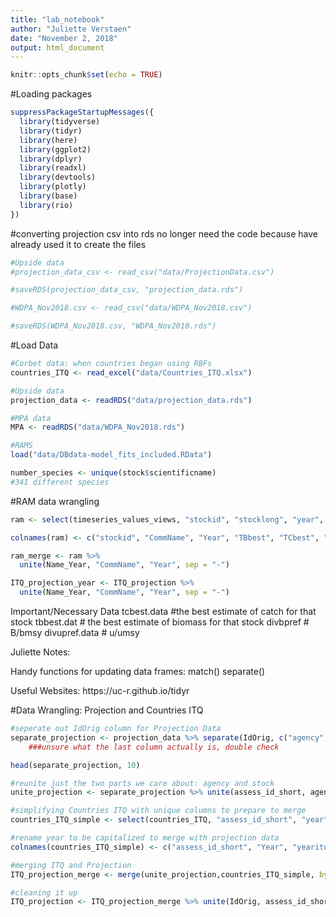 ```yaml
---
title: "lab_notebook"
author: "Juliette Verstaen"
date: "November 2, 2018"
output: html_document
---
```


```r
knitr::opts_chunk$set(echo = TRUE)
```


#Loading packages
```r
suppressPackageStartupMessages({
  library(tidyverse)
  library(tidyr)
  library(here)
  library(ggplot2)
  library(dplyr)
  library(readxl)
  library(devtools)
  library(plotly)
  library(base)
  library(rio)
})


```

#converting projection csv into rds
no longer need the code because have already used it to create the files
```r

#Upside data
#projection_data_csv <- read_csv("data/ProjectionData.csv")

#saveRDS(projection_data_csv, "projection_data.rds")

#WDPA_Nov2018.csv <- read_csv("data/WDPA_Nov2018.csv")

#saveRDS(WDPA_Nov2018.csv, "WDPA_Nov2018.rds")

```



#Load Data
```r

#Corbet data: when countries began using RBFs
countries_ITQ <- read_excel("data/Countries_ITQ.xlsx")

#Upside data
projection_data <- readRDS("data/projection_data.rds")

#MPA data
MPA <- readRDS("data/WDPA_Nov2018.rds")

#RAMS
load("data/DBdata-model_fits_included.RData")

number_species <- unique(stock$scientificname)
#341 different species


```


#RAM data wrangling
```r

ram <- select(timeseries_values_views, "stockid", "stocklong", "year", "TBbest", "TCbest", "BdivBmsypref", "UdivUmsypref")

colnames(ram) <- c("stockid", "CommName", "Year", "TBbest", "TCbest", "BdivBmsypref", "UdivUmsypref")

ram_merge <- ram %>%
  unite(Name_Year, "CommName", "Year", sep = "-")

ITQ_projection_year <- ITQ_projection %>%
  unite(Name_Year, "CommName", "Year", sep = "-")

```


Important/Necessary Data
tcbest.data #the best estimate of catch for that stock
tbbest.dat # the best estimate of biomass for that stock
divbpref # B/bmsy
divupref.data # u/umsy



Juliette Notes:

Handy functions for updating data frames:
match()
separate()

Useful Websites:
https://uc-r.github.io/tidyr

#Data Wrangling: Projection and Countries ITQ
```r

#seperate out IdOrig column for Projection Data
separate_projection <- projection_data %>% separate(IdOrig, c("agency", "stock", "t0", "tf", "species"))
    ###unsure what the last column actually is, double check

head(separate_projection, 10)

#reunite just the two parts we care about: agency and stock
unite_projection <- separate_projection %>% unite(assess_id_short, agency, stock, sep = "-")

#simplifying Countries ITQ with unique columns to prepare to merge
countries_ITQ_simple <- select(countries_ITQ, "assess_id_short", "year", "yearitq", "region_id", "idnumber", "harvest_fb", "itq_now", "iq", "itq", "ivq", "coop", "communityquota", "turf", "individualeffort", "iteq", "totalappliedeffort", "producerorg", "aquaculture", "programstart")

#rename year to be capitalized to merge with projection data
colnames(countries_ITQ_simple) <- c("assess_id_short", "Year", "yearitq", "region_id", "idnumber", "harvest_fb", "itq_now", "iq", "itq", "ivq", "coop", "communityquota", "turf", "individualeffort", "iteq", "totalappliedeffort", "producerorg", "aquaculture", "programstart")

#merging ITQ and Projection
ITQ_projection_merge <- merge(unite_projection,countries_ITQ_simple, by = c("assess_id_short", "Year"))

#cleaning it up
ITQ_projection <- ITQ_projection_merge %>% unite(IdOrig, assess_id_short, t0, tf, species, sep = "-")

```
